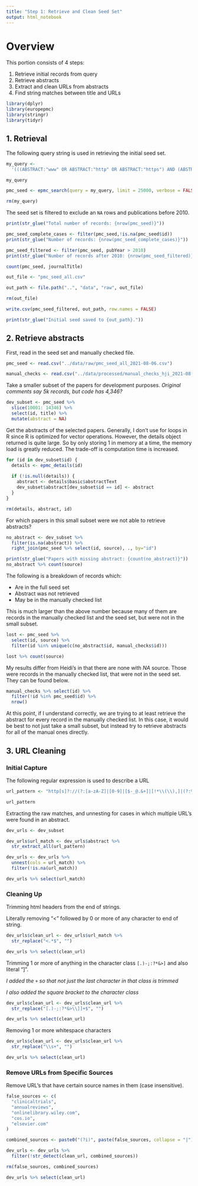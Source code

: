 ```yaml
---
title: "Step 1: Retrieve and Clean Seed Set"
output: html_notebook
---
```


# Overview {.tabset}

This portion consists of 4 steps:

1.    Retrieve initial records from query
2.    Retrieve abstracts
3.    Extract and clean URLs from abstracts
4.    Find string matches between title and URLs

```r
library(dplyr)
library(europepmc)
library(stringr)
library(tidyr)
```

## 1. Retrieval

The following query string is used in retrieving the initial seed set.

```r
my_query <-
  '(((ABSTRACT:"www" OR ABSTRACT:"http" OR ABSTRACT:"https") AND (ABSTRACT:"data" OR ABSTRACT:"resource" OR ABSTRACT:"database"))  NOT (TITLE:"retraction" OR TITLE:"retracted" OR TITLE:"withdrawn" OR TITLE:"withdrawal" OR TITLE:"erratum") NOT ((ABSTRACT:"retract" OR ABSTRACT:"withdraw" ABSTRACT:"erratum" OR ABSTRACT:"github.com" OR ABSTRACT:"github.io" OR ABSTRACT:"cran.r" OR ABSTRACT:"youtube.com" OR ABSTRACT:"bitbucket.org" OR ABSTRACT:"links.lww.com" OR ABSTRACT:"osf.io" OR ABSTRACT:"bioconductor.org" OR ABSTRACT:"annualreviews.org" OR ABSTRACT:"creativecommons.org" OR ABSTRACT:"sourceforge.net" OR ABSTRACT:".pdf" OR ABSTRACT:"clinical trial" OR ABSTRACT:"registry" OR ABSTRACT:"registration" OR ABSTRACT:"trial registration" OR ABSTRACT:"clinicaltrial" OR ABSTRACT:"registration number" OR ABSTRACT:"pre-registration" OR ABSTRACT:"preregistration"))) AND (((SRC:MED OR SRC:PMC OR SRC:AGR OR SRC:CBA))) AND (FIRST_PDATE:[2011 TO 2021])'

my_query
```

```r
pmc_seed <- epmc_search(query = my_query, limit = 25000, verbose = FALSE)

rm(my_query)
```

The seed set is filtered to exclude an `NA` rows and publications before 2010.

```r
print(str_glue("Total number of records: {nrow(pmc_seed)}"))

pmc_seed_complete_cases <- filter(pmc_seed,!is.na(pmc_seed$id))
print(str_glue("Number of records: {nrow(pmc_seed_complete_cases)}"))

pmc_seed_filtered <- filter(pmc_seed, pubYear > 2010)
print(str_glue("Number of records after 2010: {nrow(pmc_seed_filtered)}"))

count(pmc_seed, journalTitle)
```

```r
out_file <- "pmc_seed_all.csv"

out_path <- file.path("..", "data", "raw", out_file)

rm(out_file)

write.csv(pmc_seed_filtered, out_path, row.names = FALSE)

print(str_glue("Initial seed saved to {out_path}."))
```

## 2. Retrieve abstracts

First, read in the seed set and manually checked file.
```r
pmc_seed <- read.csv("../data/raw/pmc_seed_all_2021-08-06.csv")

manual_checks <- read.csv("../data/processed/manual_checks_hji_2021-08-20.csv")
```

Take a smaller subset of the papers for development purposes. *Original comments say 5k records, but code has 4,346?*
```r
dev_subset <- pmc_seed %>% 
  slice(10001: 14346) %>% 
  select(id, title) %>% 
  mutate(abstract = NA)
```

Get the abstracts of the selected papers. Generally, I don't use for loops in R since R is optimized for vector operations. However, the details object returned is quite large. So by only storing 1 in memory at a time, the memory load is greatly reduced. The trade-off is computation time is increased.
```r
for (id in dev_subset$id) {
  details <- epmc_details(id)
  
  if (!is.null(details)) {
    abstract <- details$basic$abstractText
    dev_subset$abstract[dev_subset$id == id] <- abstract
  }
}

rm(details, abstract, id)
```

For which papers in this small subset were we not able to retrieve abstracts?

```r
no_abstract <- dev_subset %>% 
  filter(is.na(abstract)) %>% 
  right_join(pmc_seed %>% select(id, source), ., by="id")

print(str_glue("Papers with missing abstract: {count(no_abstract)}"))
no_abstract %>% count(source)
```

The following is a breakdown of records which:

* Are in the full seed set
* Abstract was not retrieved
* May be in the manually checked list

This is much larger than the above number because many of them are records in the manually checked list and the seed set, but were not in the small subset.

```r
lost <- pmc_seed %>% 
  select(id, source) %>% 
  filter(id %in% unique(c(no_abstract$id, manual_checks$id)))

lost %>% count(source)
```

My results differ from Heidi's in that there are none with *NA* source. Those were records in the manually checked list, that were not in the seed set. They can be found below.

```r
manual_checks %>% select(id) %>% 
  filter(!id %in% pmc_seed$id) %>% 
  nrow()
```

At this point, if I understand correctly, we are trying to at least retrieve the abstract for every record in the manually checked list. In this case, it would be best to not just take a small subset, but instead try to retrieve abstracts for all of the manual ones directly.

## 3. URL Cleaning

### Initial Capture

The following regular expression is used to describe a URL

```r
url_pattern <- "http[s]?://(?:[a-zA-Z]|[0-9]|[$-_@.&+]|[!*\\(\\),]|(?:%[0-9a-fA-F][0-9a-fA-F]))+"

url_pattern
```

Extracting the raw matches, and unnesting for cases in which multiple URL's were found in an abstract.
```r
dev_urls <- dev_subset

dev_urls$url_match <- dev_urls$abstract %>% 
  str_extract_all(url_pattern)

dev_urls <- dev_urls %>% 
  unnest(cols = url_match) %>% 
  filter(!is.na(url_match))

dev_urls %>% select(url_match)
```

### Cleaning Up

Trimming html headers from the end of strings.

Literally removing "<" followed by 0 or more of any character to end of string.

```r
dev_urls$clean_url <- dev_urls$url_match %>%
  str_replace("<.*$", "")

dev_urls %>% select(clean_url)
```

Trimming 1 or more of anything in the character class `[.)-;:?*&>]` and also literal "]".

*I added the `+` so that not just the last character in that class is trimmed*

*I also added the square bracket to the character class*

```r
dev_urls$clean_url <- dev_urls$clean_url %>%
  str_replace("[.)-;:?*&>\\]]+$", "")

dev_urls %>% select(clean_url)
```

Removing 1 or more whitespace characters

```r
dev_urls$clean_url <- dev_urls$clean_url %>%
  str_replace("\\s+", "")

dev_urls %>% select(clean_url)
```


### Remove URLs from Specific Sources

Remove URL's that have certain source names in them (case insensitive).

```r
false_sources <- c(
  "clinicaltrials",
  "annualreviews",
  "onlinelibrary.wiley.com",
  "cos.io",
  "elsevier.com"
)

combined_sources <- paste0("(?i)", paste(false_sources, collapse = "|"))

dev_urls <- dev_urls %>% 
  filter(!str_detect(clean_url, combined_sources))

rm(false_sources, combined_sources)

dev_urls %>% select(clean_url)
```
